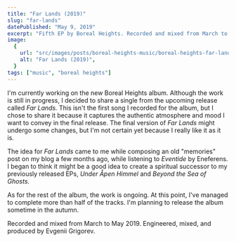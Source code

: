 ```yaml
---
title: "Far Lands (2019)"
slug: "far-lands"
datePublished: "May 9, 2019"
excerpt: "Fifth EP by Boreal Heights. Recorded and mixed from March to May 2019."
image:
  {
    url: "src/images/posts/boreal-heights-music/boreal-heights-far-lands.jpg",
    alt: "Far Lands (2019)",
  }
tags: ["music", "boreal heights"]
---
```



<EmbedImage
  src={albumCover}
  description="Artwork by Kyle Peyton via Unsplash."
/>

I'm currently working on the new Boreal Heights album. Although the work is
still in progress, I decided to share a single from the upcoming release called
_Far Lands._ This isn't the first song I recorded for the album, but I chose to
share it because it captures the authentic atmosphere and mood I want to convey
in the final release. The final version of _Far Lands_ might undergo some
changes, but I'm not certain yet because I really like it as it is.

<EmbedSpotify src="https://open.spotify.com/embed/album/2XBu7wlFCe5ZR3wu04E3qn?utm_source=generator&theme=0" />

The idea for _Far Lands_ came to me while composing an old "memories" post on my
blog a few months ago, while listening to _Eventide_ by Eneferens. I began to
think it might be a good idea to create a spiritual successor to my previously
released EPs, _Under Åpen Himmel_ and _Beyond the Sea of Ghosts._

As for the rest of the album, the work is ongoing. At this point, I've managed
to complete more than half of the tracks. I'm planning to release the album
sometime in the autumn.

Recorded and mixed from March to May 2019. Engineered, mixed, and produced by
Evgenii Grigorev.
